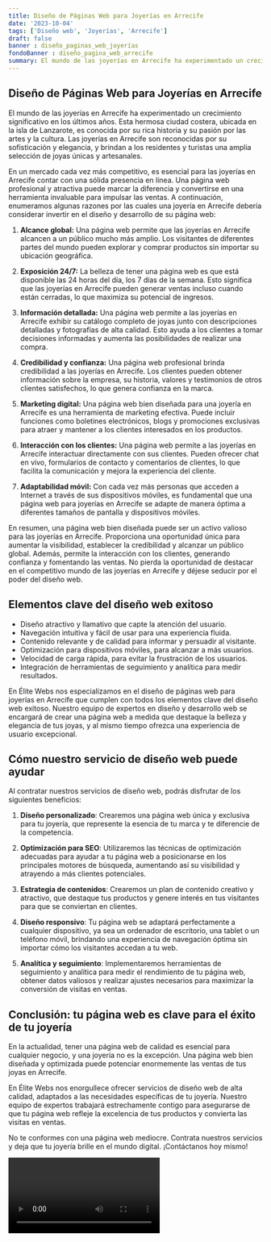 ```yaml
---
title: Diseño de Páginas Web para Joyerías en Arrecife
date: '2023-10-04'
tags: ['Diseño web', 'Joyerías', 'Arrecife']
draft: false
banner : diseño_paginas_web_joyerías
fondoBanner : diseño_pagina_web_arrecife
summary: El mundo de las joyerías en Arrecife ha experimentado un crecimiento significativo en los últimos años. Esta hermosa ciudad costera, ubicada en la isla de Lanzarote, es conocida por su rica historia y su pasión por las artes y la cultura. Las joyerías en Arrecife son reconocidas por su sofisticación y elegancia, y brindan a los residentes y turistas una amplia selección de joyas únicas y artesanales.
---
```


## Diseño de Páginas Web para Joyerías en Arrecife

El mundo de las joyerías en Arrecife ha experimentado un crecimiento significativo en los últimos años. Esta hermosa ciudad costera, ubicada en la isla de Lanzarote, es conocida por su rica historia y su pasión por las artes y la cultura. Las joyerías en Arrecife son reconocidas por su sofisticación y elegancia, y brindan a los residentes y turistas una amplia selección de joyas únicas y artesanales.

En un mercado cada vez más competitivo, es esencial para las joyerías en Arrecife contar con una sólida presencia en línea. Una página web profesional y atractiva puede marcar la diferencia y convertirse en una herramienta invaluable para impulsar las ventas. A continuación, enumeramos algunas razones por las cuales una joyería en Arrecife debería considerar invertir en el diseño y desarrollo de su página web:

1. **Alcance global:** Una página web permite que las joyerías en Arrecife alcancen a un público mucho más amplio. Los visitantes de diferentes partes del mundo pueden explorar y comprar productos sin importar su ubicación geográfica.

2. **Exposición 24/7:** La belleza de tener una página web es que está disponible las 24 horas del día, los 7 días de la semana. Esto significa que las joyerías en Arrecife pueden generar ventas incluso cuando están cerradas, lo que maximiza su potencial de ingresos.

3. **Información detallada:** Una página web permite a las joyerías en Arrecife exhibir su catálogo completo de joyas junto con descripciones detalladas y fotografías de alta calidad. Esto ayuda a los clientes a tomar decisiones informadas y aumenta las posibilidades de realizar una compra.

4. **Credibilidad y confianza:** Una página web profesional brinda credibilidad a las joyerías en Arrecife. Los clientes pueden obtener información sobre la empresa, su historia, valores y testimonios de otros clientes satisfechos, lo que genera confianza en la marca.

5. **Marketing digital:** Una página web bien diseñada para una joyería en Arrecife es una herramienta de marketing efectiva. Puede incluir funciones como boletines electrónicos, blogs y promociones exclusivas para atraer y mantener a los clientes interesados en los productos.

6. **Interacción con los clientes:** Una página web permite a las joyerías en Arrecife interactuar directamente con sus clientes. Pueden ofrecer chat en vivo, formularios de contacto y comentarios de clientes, lo que facilita la comunicación y mejora la experiencia del cliente.

7. **Adaptabilidad móvil:** Con cada vez más personas que acceden a Internet a través de sus dispositivos móviles, es fundamental que una página web para joyerías en Arrecife se adapte de manera óptima a diferentes tamaños de pantalla y dispositivos móviles.

En resumen, una página web bien diseñada puede ser un activo valioso para las joyerías en Arrecife. Proporciona una oportunidad única para aumentar la visibilidad, establecer la credibilidad y alcanzar un público global. Además, permite la interacción con los clientes, generando confianza y fomentando las ventas. No pierda la oportunidad de destacar en el competitivo mundo de las joyerías en Arrecife y déjese seducir por el poder del diseño web.

<GifSeo />

<Cta />

## Elementos clave del diseño web exitoso

- Diseño atractivo y llamativo que capte la atención del usuario.
- Navegación intuitiva y fácil de usar para una experiencia fluida.
- Contenido relevante y de calidad para informar y persuadir al visitante.
- Optimización para dispositivos móviles, para alcanzar a más usuarios.
- Velocidad de carga rápida, para evitar la frustración de los usuarios.
- Integración de herramientas de seguimiento y analítica para medir resultados.

En Élite Webs nos especializamos en el diseño de páginas web para joyerías en Arrecife que cumplen con todos los elementos clave del diseño web exitoso. Nuestro equipo de expertos en diseño y desarrollo web se encargará de crear una página web a medida que destaque la belleza y elegancia de tus joyas, y al mismo tiempo ofrezca una experiencia de usuario excepcional.

## Cómo nuestro servicio de diseño web puede ayudar

Al contratar nuestros servicios de diseño web, podrás disfrutar de los siguientes beneficios:

1. **Diseño personalizado**: Crearemos una página web única y exclusiva para tu joyería, que represente la esencia de tu marca y te diferencie de la competencia.

2. **Optimización para SEO**: Utilizaremos las técnicas de optimización adecuadas para ayudar a tu página web a posicionarse en los principales motores de búsqueda, aumentando así su visibilidad y atrayendo a más clientes potenciales.

3. **Estrategia de contenidos**: Crearemos un plan de contenido creativo y atractivo, que destaque tus productos y genere interés en tus visitantes para que se conviertan en clientes.

4. **Diseño responsivo**: Tu página web se adaptará perfectamente a cualquier dispositivo, ya sea un ordenador de escritorio, una tablet o un teléfono móvil, brindando una experiencia de navegación óptima sin importar cómo los visitantes accedan a tu web.

5. **Analítica y seguimiento**: Implementaremos herramientas de seguimiento y analítica para medir el rendimiento de tu página web, obtener datos valiosos y realizar ajustes necesarios para maximizar la conversión de visitas en ventas.

## Conclusión: tu página web es clave para el éxito de tu joyería

En la actualidad, tener una página web de calidad es esencial para cualquier negocio, y una joyería no es la excepción. Una página web bien diseñada y optimizada puede potenciar enormemente las ventas de tus joyas en Arrecife.

En Élite Webs nos enorgullece ofrecer servicios de diseño web de alta calidad, adaptados a las necesidades específicas de tu joyería. Nuestro equipo de expertos trabajará estrechamente contigo para asegurarse de que tu página web refleje la excelencia de tus productos y convierta las visitas en ventas.

No te conformes con una página web mediocre. Contrata nuestros servicios y deja que tu joyería brille en el mundo digital. ¡Contáctanos hoy mismo!

<Video />

<CtaBot job='Joyerías' city='Arrecife'/>

<Gmaps query='Arrecife+españa+maps' />